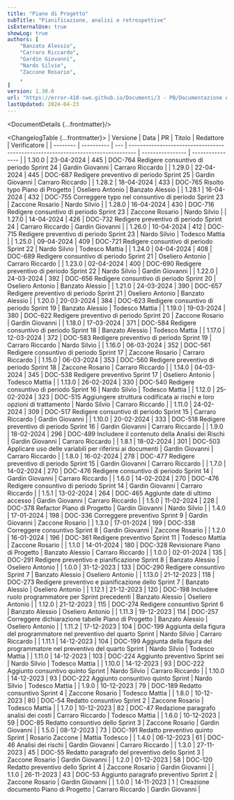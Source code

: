```yaml
---
title: "Piano di Progetto"
subTitle: "Pianificazione, analisi e retrospettive"
isExternalUse: true
showLog: true
authors: [
	"Banzato Alessio",
	"Carraro Riccardo",
	"Gardin Giovanni",
	"Nardo Silvio",
	"Zaccone Rosario",
	,
]
version: 1.30.0
url: "https://error-418-swe.github.io/Documenti/3 - PB/Documentazione esterna/Piano di Progetto_v1.30.0.pdf"
lastUpdated: 2024-04-23
---
```



<DocumentDetails {...frontmatter}/>

<ChangelogTable {...frontmatter}>
| Versione | Data       | PR  | Titolo                                                                           | Redattore        | Verificatore     |
| -------- | ---------- | --- | -------------------------------------------------------------------------------- | ---------------- | ---------------- |
| 1.30.0   | 23-04-2024 | 445 | DOC-764 Redigere consuntivo di periodo Sprint 24                                 | Gardin Giovanni  | Carraro Riccardo |
| 1.29.0   | 22-04-2024 | 445 | DOC-687 Redigere preventivo di periodo Sprint 25                                 | Gardin Giovanni  | Carraro Riccardo |
| 1.28.2   | 18-04-2024 | 433 | DOC-765 Risolto typo Piano di Progetto                                           | Oseliero Antonio | Banzato Alessio  |
| 1.28.1   | 16-04-2024 | 432 | DOC-755 Correggere typo nel consuntivo di periodo Sprint 23                      | Zaccone Rosario  | Nardo Silvio     |
| 1.28.0   | 16-04-2024 | 430 | DOC-716 Redigere consuntivo di periodo Sprint 23                                 | Zaccone Rosario  | Nardo Silvio     |
| 1.27.0   | 14-04-2024 | 426 | DOC-732 Redigere preventivo di periodo Sprint 24                                 | Carraro Riccardo | Gardin Giovanni  |
| 1.26.0   | 10-04-2024 | 412 | DOC-715 Redigere preventivo di periodo Sprint 23                                 | Nardo Silvio     | Todesco Mattia   |
| 1.25.0   | 09-04-2024 | 409 | DOC-721 Redigere consuntivo di periodo Sprint 22                                 | Nardo Silvio     | Todesco Mattia   |
| 1.24.0   | 04-04-2024 | 408 | DOC-689 Redigere consuntivo di periodo Sprint 21                                 | Oseliero Antonio | Carraro Riccardo |
| 1.23.0   | 02-04-2024 | 400 | DOC-690 Redigere preventivo di periodo Sprint 22                                 | Nardo Silvio     | Gardin Giovanni  |
| 1.22.0   | 24-03-2024 | 392 | DOC-656 Redigere consuntivo di periodo Sprint 20                                 | Oseliero Antonio | Banzato Alessio  |
| 1.21.0   | 24-03-2024 | 390 | DOC-657 Redigere preventivo di periodo Sprint 21                                 | Oseliero Antonio | Banzato Alessio  |
| 1.20.0   | 20-03-2024 | 384 | DOC-623 Redigere consuntivo di periodo Sprint 19                                 | Banzato Alessio  | Todesco Mattia   |
| 1.19.0   | 19-03-2024 | 380 | DOC-622 Redigere preventivo di periodo Sprint 20                                 | Zaccone Rosario  | Gardin Giovanni  |
| 1.18.0   | 17-03-2024 | 371 | DOC-584 Redigere consuntivo di periodo Sprint 18                                 | Banzato Alessio  | Todesco Mattia   |
| 1.17.0   | 12-03-2024 | 372 | DOC-583 Redigere preventivo di periodo Sprint 19                                 | Carraro Riccardo | Nardo Silvio     |
| 1.16.0   | 06-03-2024 | 352 | DOC-561 Redigere consuntivo di periodo Sprint 17                                 | Zaccone Rosario  | Carraro Riccardo |
| 1.15.0   | 06-03-2024 | 353 | DOC-560 Redigere preventivo di periodo Sprint 18                                 | Zaccone Rosario  | Carraro Riccardo |
| 1.14.0   | 04-03-2024 | 345 | DOC-538 Redigere preventivo Sprint 17                                            | Oseliero Antonio | Todesco Mattia   |
| 1.13.0   | 26-02-2024 | 330 | DOC-540 Redigere consuntivo di periodo Sprint 16                                 | Nardo Silvio     | Todesco Mattia   |
| 1.12.0   | 25-02-2024 | 323 | DOC-515 Aggiungere struttura codificata ai rischi e loro opzioni di trattamento  | Nardo Silvio     | Carraro Riccardo |
| 1.11.0   | 24-02-2024 | 309 | DOC-517 Redigere consuntivo di periodo Sprint 15                                 | Carraro Riccardo | Gardin Giovanni  |
| 1.10.0   | 20-02-2024 | 333 | DOC-518 Redigere preventivo di periodo Sprint 16                                 | Gardin Giovanni  | Carraro Riccardo |
| 1.9.0    | 18-02-2024 | 296 | DOC-489 Includere il contenuto della Analisi dei Rischi                          | Gardin Giovanni  | Carraro Riccardo |
| 1.8.1    | 18-02-2024 | 301 | DOC-503 Applicare uso delle variabili per riferirsi ai documenti                 | Gardin Giovanni  | Carraro Riccardo |
| 1.8.0    | 16-02-2024 | 278 | DOC-477 Redigere preventivo di periodo Sprint 15                                 | Gardin Giovanni  | Carraro Riccardo |
| 1.7.0    | 14-02-2024 | 270 | DOC-476 Redigere consuntivo di periodo Sprint 14                                 | Gardin Giovanni  | Carraro Riccardo |
| 1.6.0    | 14-02-2024 | 270 | DOC-476 Redigere consuntivo di periodo Sprint 14                                 | Gardin Giovanni  | Carraro Riccardo |
| 1.5.1    | 13-02-2024 | 264 | DOC-465 Aggiunte date di ultimo accesso                                          | Gardin Giovanni  | Carraro Riccardo |
| 1.5.0    | 11-02-2024 | 228 | DOC-378 Refactor Piano di Progetto                                               | Gardin Giovanni  | Nardo Silvio     |
| 1.4.0    | 17-01-2024 | 198 | DOC-336 Correggere preventivo Sprint 9                                           | Gardin Giovanni  | Zaccone Rosario  |
| 1.3.0    | 17-01-2024 | 199 | DOC-338 Correggere consuntivo Sprint 8                                           | Gardin Giovanni  | Zaccone Rosario  |
| 1.2.0    | 16-01-2024 | 196 | DOC-361 Redigere preventivo Sprint 11                                            | Todesco Mattia   | Zaccone Rosario  |
| 1.1.0    | 14-01-2024 | 180 | DOC-328 Revisionare Piano di Progetto                                            | Banzato Alessio  | Carraro Riccardo |
| 1.0.0    | 02-01-2024 | 135 | DOC-291 Redigere preventivo e pianificazione Sprint 8                            | Banzato Alessio  | Oseliero Antonio |
| 1.0.0    | 31-12-2023 | 133 | DOC-290 Redigere consuntivo Sprint 7                                             | Banzato Alessio  | Oseliero Antonio |
| 1.13.0   | 21-12-2023 | 118 | DOC-273 Redigere preventivo e pianificazione dello Sprint 7                      | Banzato Alessio  | Oseliero Antonio |
| 1.12.1   | 21-12-2023 | 120 | DOC-198 Includere ruolo programmatore per Sprint precedenti                      | Banzato Alessio  | Oseliero Antonio |
| 1.12.0   | 21-12-2023 | 115 | DOC-274 Redigere consuntivo Sprint 6                                             | Banzato Alessio  | Oseliero Antonio |
| 1.11.3   | 19-12-2023 | 114 | DOC-257 Correggere dichiarazione tabelle Piano di Progetto                       | Banzato Alessio  | Oseliero Antonio |
| 1.11.2   | 17-12-2023 | 104 | DOC-199 Aggiunta della figura del programmatore nel preventivo del quarto Sprint | Nardo Silvio     | Carraro Riccardo |
| 1.11.1   | 14-12-2023 | 104 | DOC-199 Aggiunta della figura del programmatore nel preventivo del quarto Sprint | Nardo Silvio     | Todesco Mattia   |
| 1.11.0   | 14-12-2023 | 103 | DOC-224 Aggiunto preventivo Sprint sei                                           | Nardo Silvio     | Todesco Mattia   |
| 1.10.0   | 14-12-2023 | 93  | DOC-222 Aggiunto consuntivo quinto Sprint                                        | Nardo Silvio     | Carraro Riccardo |
| 1.10.0   | 14-12-2023 | 93  | DOC-222 Aggiunto consuntivo quinto Sprint                                        | Nardo Silvio     | Todesco Mattia   |
| 1.9.0    | 10-12-2023 | 79  | DOC-189 Redatto consuntivo Sprint 4                                              | Zaccone Rosario  | Todesco Mattia   |
| 1.8.0    | 10-12-2023 | 80  | DOC-54 Redatto consuntivo Sprint 2                                               | Zaccone Rosario  | Todesco Mattia   |
| 1.7.0    | 10-12-2023 | 82  | DOC-47 Redazione paragrafo analisi dei costi                                     | Carraro Riccardo | Todesco Mattia   |
| 1.6.0    | 10-12-2023 | 59  | DOC-85 Redatto consuntivo dello Sprint 3                                         | Zaccone Rosario  | Gardin Giovanni  |
| 1.5.0    | 08-12-2023 | 73  | DOC-191 Redatto preventivo quinto Sprint                                         | Rosario Zaccone  | Mattia Todesco   |
| 1.4.0    | 06-12-2023 | 61  | DOC-46 Analisi dei rischi                                                        | Gardin Giovanni  | Carraro Riccardo |
| 1.3.0    | 27-11-2023 | 45  | DOC-55 Redatto paragrafo del preventivo dello Sprint 3                           | Zaccone Rosario  | Gardin Giovanni  |
| 1.2.0    | 01-12-2023 | 58  | DOC-120 Redatto preventivo dello Sprint 4                                        | Zaccone Rosario  | Gardin Giovanni  |
| 1.1.0    | 26-11-2023 | 43  | DOC-53 Aggiunto paragrafo preventivo Sprint 2                                    | Zaccone Rosario  | Gardin Giovanni  |
| 1.0.0    | 14-11-2023 | 1   | Creazione documento Piano di Progetto                                            | Carraro Riccardo | Gardin Giovanni  |
</ChangelogTable>

